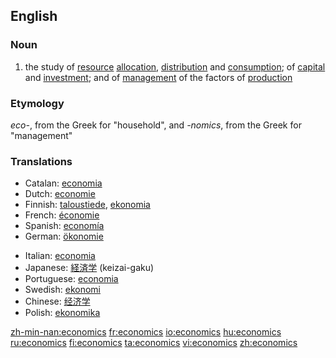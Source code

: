 ==English==
{{wikipedia}}

===Noun===
{{en-noun|-}}

# {{cattag|Social sciences}} the study of [[resource]] [[allocation]], [[distribution]] and [[consumption]]; of [[capital]] and [[investment]]; and of [[management]] of the factors of [[production]]

===Etymology===

<i>eco-</i>, from the Greek for "household", and <i>-nomics</i>, from the Greek for "management"

===Translations===
{{top}}
*Catalan: [[economia]] {{f}}
*Dutch: [[economie]]
*Finnish: [[taloustiede]], [[ekonomia]]
*French: [[économie]]
*Spanish: [[economía]]
*German: [[ökonomie]] {{f}}
{{mid}}
*Italian: [[economia]] {{f}}
*Japanese: [[経済学]] (keizai-gaku)
*Portuguese: [[economia]]
*Swedish: [[ekonomi]]
*Chinese: [[经济学]]
*Polish: [[ekonomika]]
{{bottom}}

[[zh-min-nan:economics]]
[[fr:economics]]
[[io:economics]]
[[hu:economics]]
[[ru:economics]]
[[fi:economics]]
[[ta:economics]]
[[vi:economics]]
[[zh:economics]]